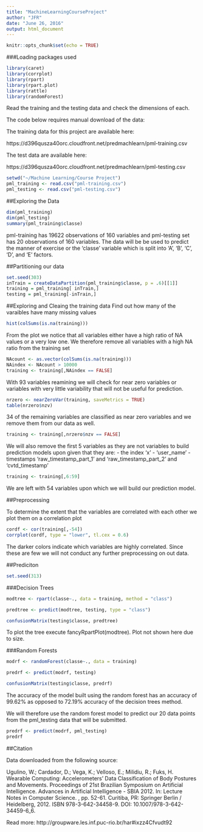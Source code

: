 ---
title: "MachineLearningCourseProject"
author: "JFR"
date: "June 26, 2016"
output: html_document
---

```{r setup, include=FALSE}
knitr::opts_chunk$set(echo = TRUE)
```

###Loading packages used
```{r}
library(caret)
library(corrplot)
library(rpart)
library(rpart.plot)
library(rattle)
library(randomForest)
```


Read the training and the testing data and check the dimensions of each.

The code below requires manual download of the data:

The training data for this project are available here:

https://d396qusza40orc.cloudfront.net/predmachlearn/pml-training.csv

The test data are available here:

https://d396qusza40orc.cloudfront.net/predmachlearn/pml-testing.csv

```{r}
setwd("~/Machine Learning/Course Project")
pml_training <- read.csv("pml-training.csv")
pml_testing <- read.csv("pml-testing.csv")
```

##Exploring the Data
```{r}
dim(pml_training)
dim(pml_testing)
summary(pml_training$classe)
```

pml-training has 19622 observations of 160 variables and pml-testing set has 20 observations of 160 variables.
The data will be be used to predict the manner of exercise or the 'classe' variable which is split into 'A', 'B', 'C', 'D', and 'E' factors.


##Partitioning our data
```{r}
set.seed(303)
inTrain = createDataPartition(pml_training$classe, p = .6)[[1]]
training = pml_training[ inTrain,]
testing = pml_training[-inTrain,]
```

##Exploring and Cleaing the training data
Find out how many of the varaibles have many missing values
```{r}
hist(colSums(is.na(training)))
```

From the plot we notice that all variables either have a high ratio of NA values or a very low one. We therefore remove all variables with a high NA ratio from the training set
```{r}
NAcount <- as.vector(colSums(is.na(training)))
NAindex <- NAcount > 10000
training <- training[,NAindex == FALSE]
```

With 93 variables reamining we will check for near zero variables or variables with very little variability that will not be useful for prediction.

```{r}
nrzero <- nearZeroVar(training, saveMetrics = TRUE)
table(nrzero$nzv)
```

34 of the remaining variables are classified as near zero variables and we remove them from our data as well.

```{r}
training <- training[,nrzero$nzv == FALSE]
```

We will also remove the first 5 variables as they are not variables to build prediction models upon given that they are:
- the index 'x'
- 'user_name'
- timestamps 'raw_timestamp_part_1' and 'raw_timestamp_part_2' and 'cvtd_timestamp'

```{r}
training <- training[,6:59]
```

We are left with 54 variables upon which we will build our prediction model.

##Preprocessing

To determine the extent that the variables are correlated with each other we plot them on a correlation plot

```{r}
cordf <- cor(training[,-54])
corrplot(cordf, type = "lower", tl.cex = 0.6)
```

The darker colors indicate which variables are highly correlated. Since these are few we will not conduct any further preprocessing on out data.

##Prediciton

```{r}
set.seed(313)
```

###Decision Trees
```{r}
modtree <- rpart(classe~., data = training, method = "class")

predtree <- predict(modtree, testing, type = "class")

confusionMatrix(testing$classe, predtree)
```
To plot the tree execute fancyRpartPlot(modtree). Plot not shown here due to size.


###Random Forests
```{r}
modrf <- randomForest(classe~., data = training)

predrf <- predict(modrf, testing)

confusionMatrix(testing$classe, predrf)
```

The accuracy of the model built using the random forest has an accuracy of 99.62% as opposed to 72.19% accuracy of the decision trees method.

We will therefore use the random forest model to predict our 20 data points from the pml_testing data that will be submitted.

```{r}
predrf <- predict(modrf, pml_testing)
predrf
```

##Citation

Data downloaded from the following source:

Ugulino, W.; Cardador, D.; Vega, K.; Velloso, E.; Milidiu, R.; Fuks, H. Wearable Computing: Accelerometers' Data Classification of Body Postures and Movements. Proceedings of 21st Brazilian Symposium on Artificial Intelligence. Advances in Artificial Intelligence - SBIA 2012. In: Lecture Notes in Computer Science. , pp. 52-61. Curitiba, PR: Springer Berlin / Heidelberg, 2012. ISBN 978-3-642-34458-9. DOI: 10.1007/978-3-642-34459-6_6. 

Read more: http://groupware.les.inf.puc-rio.br/har#ixzz4Cfvudt92



